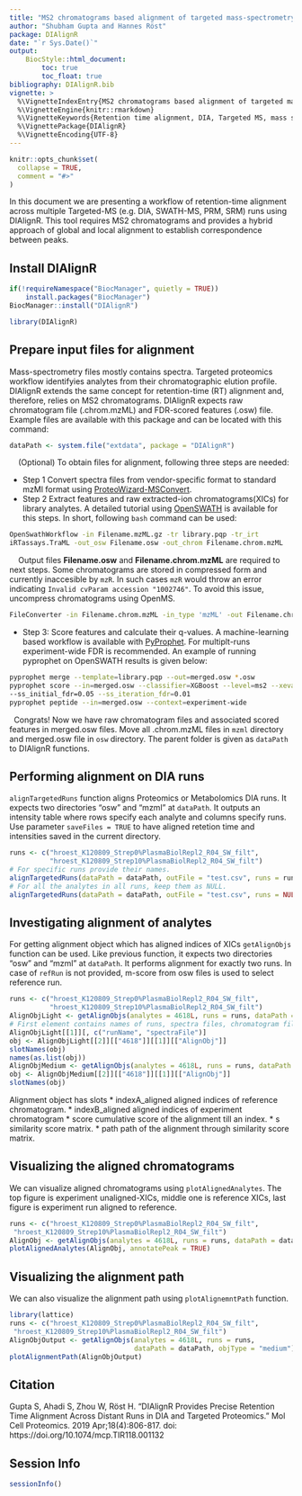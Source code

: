 ```yaml
---
title: "MS2 chromatograms based alignment of targeted mass-spectrometry runs"
author: "Shubham Gupta and Hannes Röst"
package: DIAlignR
date: "`r Sys.Date()`"
output:
    BiocStyle::html_document:
        toc: true
        toc_float: true 
bibliography: DIAlignR.bib
vignette: >
  %\VignetteIndexEntry{MS2 chromatograms based alignment of targeted mass-spectrometry runs}
  %\VignetteEngine{knitr::rmarkdown}
  %\VignetteKeywords{Retention time alignment, DIA, Targeted MS, mass spectrometry, proteomics, metabolomics}
  %\VignettePackage{DIAlignR}
  %\VignetteEncoding{UTF-8}
---
```


```r
knitr::opts_chunk$set(
  collapse = TRUE,
  comment = "#>"
)
```

In this document we are presenting a workflow of retention-time alignment across multiple Targeted-MS (e.g. DIA, SWATH-MS, PRM, SRM) runs using DIAlignR. This tool requires MS2 chromatograms and provides a hybrid approach of global and local alignment to establish correspondence between peaks.

## Install DIAlignR
```r
if(!requireNamespace("BiocManager", quietly = TRUE))
    install.packages("BiocManager")
BiocManager::install("DIAlignR")
```

```r
library(DIAlignR)
```

## Prepare input files for alignment
Mass-spectrometry files mostly contains spectra. Targeted proteomics workflow identifyies analytes from their chromatographic elution profile. DIAlignR extends the same concept for retention-time (RT) alignment and, therefore, relies on MS2 chromatograms. DIAlignR expects raw chromatogram file (.chrom.mzML) and FDR-scored features (.osw) file.   
Example files are available with this package and can be located with this command:
```r
dataPath <- system.file("extdata", package = "DIAlignR")
```

|     (Optional) To obtain files for alignment, following three steps are needed:  

* Step 1 Convert spectra files from vendor-specific format to standard mzMl format using [ProteoWizard-MSConvert](http://proteowizard.sourceforge.net/tools.shtml).    
* Step 2 Extract features and raw extracted-ion chromatograms(XICs) for library analytes. A detailed tutorial using [OpenSWATH](http://openswath.org/en/latest/docs/openswath.html) is available for this steps. In short, following `bash` command can be used:  
    
```bash
OpenSwathWorkflow -in Filename.mzML.gz -tr library.pqp -tr_irt
iRTassays.TraML -out_osw Filename.osw -out_chrom Filename.chrom.mzML
```

|     Output files **Filename.osw** and **Filename.chrom.mzML** are required to next steps. Some chromatograms are stored in compressed form and currently inaccesible by `mzR`. In such cases `mzR` would throw an error indicating `Invalid cvParam accession "1002746"`. To avoid this issue, uncompress chromatograms using OpenMS.

```bash
FileConverter -in Filename.chrom.mzML -in_type 'mzML' -out Filename.chrom.mzML
```

* Step 3: Score features and calculate their q-values. A machine-learning based workflow is available with [PyProphet](http://openswath.org/en/latest/docs/pyprophet.html). For multiplt-runs experiment-wide FDR is recommended. An example of running pyprophet on OpenSWATH results is given below:

```bash
pyprophet merge --template=library.pqp --out=merged.osw *.osw
pyprophet score --in=merged.osw --classifier=XGBoost --level=ms2 --xeval_num_iter=3 \
--ss_initial_fdr=0.05 --ss_iteration_fdr=0.01
pyprophet peptide --in=merged.osw --context=experiment-wide
```

|   Congrats! Now we have raw chromatogram files and associated scored features in merged.osw files. Move all .chrom.mzML files in `mzml` directory and merged.osw file in `osw` directory. The parent folder is given as `dataPath` to DIAlignR functions.

## Performing alignment on DIA runs
`alignTargetedRuns` function aligns Proteomics or Metabolomics DIA runs. It expects two directories "osw" and "mzml" at `dataPath`. It outputs an intensity table where rows specify each analyte and columns specify runs. Use parameter `saveFiles = TRUE` to have aligned retetion time and intensities saved in the current directory.

```r
runs <- c("hroest_K120809_Strep0%PlasmaBiolRepl2_R04_SW_filt",
          "hroest_K120809_Strep10%PlasmaBiolRepl2_R04_SW_filt")
# For specific runs provide their names.
alignTargetedRuns(dataPath = dataPath, outFile = "test.csv", runs = runs, oswMerged = TRUE, context = "experiment-wide", maxPeptideFdr = 0.05)
# For all the analytes in all runs, keep them as NULL.
alignTargetedRuns(dataPath = dataPath, outFile = "test.csv", runs = NULL, oswMerged = TRUE, context = "experiment-wide", maxPeptideFdr = 0.05)
```

## Investigating alignment of analytes

For getting alignment object which has aligned indices of XICs `getAlignObjs` function can be used. Like previous function, it expects two directories "osw" and "mzml" at `dataPath`. It performs alignment for exactly two runs. In case of `refRun` is not provided, m-score from osw files is used to select reference run.
```r
runs <- c("hroest_K120809_Strep0%PlasmaBiolRepl2_R04_SW_filt",
          "hroest_K120809_Strep10%PlasmaBiolRepl2_R04_SW_filt")
AlignObjLight <- getAlignObjs(analytes = 4618L, runs = runs, dataPath = dataPath, objType	= "light")
# First element contains names of runs, spectra files, chromatogram files and feature files.
AlignObjLight[[1]][, c("runName", "spectraFile")]
obj <- AlignObjLight[[2]][["4618"]][[1]][["AlignObj"]]
slotNames(obj)
names(as.list(obj))
AlignObjMedium <- getAlignObjs(analytes = 4618L, runs = runs, dataPath = dataPath, objType	= "medium")
obj <- AlignObjMedium[[2]][["4618"]][[1]][["AlignObj"]]
slotNames(obj)
```

Alignment object has slots 
 * indexA_aligned aligned indices of reference chromatogram.
 * indexB_aligned aligned indices of experiment chromatogram
 * score cumulative score of the alignment till an index.
 * s similarity score matrix.
 * path path of the alignment through similarity score matrix.

## Visualizing the aligned chromatograms

We can visualize aligned chromatograms using `plotAlignedAnalytes`. The top figure is experiment unaligned-XICs, middle one is reference XICs, last figure is experiment run aligned to reference.
```r
runs <- c("hroest_K120809_Strep0%PlasmaBiolRepl2_R04_SW_filt",
 "hroest_K120809_Strep10%PlasmaBiolRepl2_R04_SW_filt")
AlignObj <- getAlignObjs(analytes = 4618L, runs = runs, dataPath = dataPath)
plotAlignedAnalytes(AlignObj, annotatePeak = TRUE)
```

## Visualizing the alignment path

We can also visualize the alignment path using `plotAlignemntPath` function.
```r
library(lattice)
runs <- c("hroest_K120809_Strep0%PlasmaBiolRepl2_R04_SW_filt",
 "hroest_K120809_Strep10%PlasmaBiolRepl2_R04_SW_filt")
AlignObjOutput <- getAlignObjs(analytes = 4618L, runs = runs,
                               dataPath = dataPath, objType = "medium")
plotAlignmentPath(AlignObjOutput)
```


## Citation
Gupta S, Ahadi S, Zhou W, Röst H. "DIAlignR Provides Precise Retention Time Alignment Across Distant Runs in DIA and Targeted Proteomics." Mol Cell Proteomics. 2019 Apr;18(4):806-817. doi: https://doi.org/10.1074/mcp.TIR118.001132 

## Session Info
```r
sessionInfo()
```
